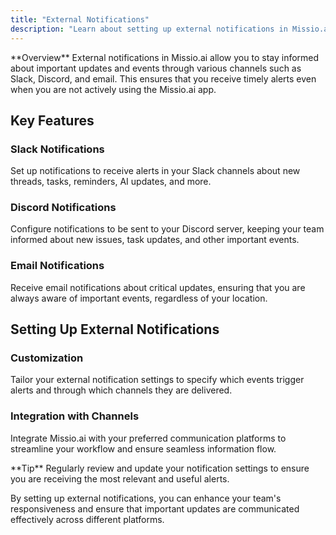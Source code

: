 ```yaml
---
title: "External Notifications"
description: "Learn about setting up external notifications in Missio.ai to stay informed through Slack, Discord, email, and more"
---
```


<Info>
  **Overview** External notifications in Missio.ai allow you to stay informed
  about important updates and events through various channels such as Slack,
  Discord, and email. This ensures that you receive timely alerts even when you
  are not actively using the Missio.ai app.
</Info>

## Key Features

### Slack Notifications

Set up notifications to receive alerts in your Slack channels about new threads, tasks, reminders, AI updates, and more.

### Discord Notifications

Configure notifications to be sent to your Discord server, keeping your team informed about new issues, task updates, and other important events.

### Email Notifications

Receive email notifications about critical updates, ensuring that you are always aware of important events, regardless of your location.

## Setting Up External Notifications

### Customization

Tailor your external notification settings to specify which events trigger alerts and through which channels they are delivered.

### Integration with Channels

Integrate Missio.ai with your preferred communication platforms to streamline your workflow and ensure seamless information flow.

<Info>
  **Tip** Regularly review and update your notification settings to ensure you
  are receiving the most relevant and useful alerts.
</Info>

By setting up external notifications, you can enhance your team's responsiveness and ensure that important updates are communicated effectively across different platforms.
